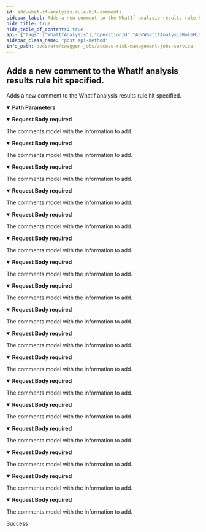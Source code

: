 ```yaml
---
id: add-what-if-analysis-rule-hit-comments
sidebar_label: Adds a new comment to the WhatIf analysis results rule hit specified.
hide_title: true
hide_table_of_contents: true
api: {"tags":["WhatIfAnalysis"],"operationId":"AddWhatIfAnalysisRuleHitComments","parameters":[{"name":"jobId","in":"path","description":"The id of the job that produced the analysis result.","required":true,"schema":{"type":"integer","format":"int32"}},{"name":"ruleId","in":"path","description":"The id of the rule hit in question.","required":true,"schema":{"type":"string","format":"uuid"}}],"requestBody":{"content":{"application/json;odata.metadata=minimal;odata.streaming=true":{"schema":{"description":"Represents the model for the comments.","required":["comment"],"type":"object","properties":{"comment":{"description":"The contents of the comments.","type":"string"},"author":{"description":"The author of the comments.","type":"string"},"date":{"format":"date-time","description":"The date the comment was created.","type":"string"}}}},"application/json;odata.metadata=minimal;odata.streaming=false":{"schema":{"description":"Represents the model for the comments.","required":["comment"],"type":"object","properties":{"comment":{"description":"The contents of the comments.","type":"string"},"author":{"description":"The author of the comments.","type":"string"},"date":{"format":"date-time","description":"The date the comment was created.","type":"string"}}}},"application/json;odata.metadata=minimal":{"schema":{"description":"Represents the model for the comments.","required":["comment"],"type":"object","properties":{"comment":{"description":"The contents of the comments.","type":"string"},"author":{"description":"The author of the comments.","type":"string"},"date":{"format":"date-time","description":"The date the comment was created.","type":"string"}}}},"application/json;odata.metadata=full;odata.streaming=true":{"schema":{"description":"Represents the model for the comments.","required":["comment"],"type":"object","properties":{"comment":{"description":"The contents of the comments.","type":"string"},"author":{"description":"The author of the comments.","type":"string"},"date":{"format":"date-time","description":"The date the comment was created.","type":"string"}}}},"application/json;odata.metadata=full;odata.streaming=false":{"schema":{"description":"Represents the model for the comments.","required":["comment"],"type":"object","properties":{"comment":{"description":"The contents of the comments.","type":"string"},"author":{"description":"The author of the comments.","type":"string"},"date":{"format":"date-time","description":"The date the comment was created.","type":"string"}}}},"application/json;odata.metadata=full":{"schema":{"description":"Represents the model for the comments.","required":["comment"],"type":"object","properties":{"comment":{"description":"The contents of the comments.","type":"string"},"author":{"description":"The author of the comments.","type":"string"},"date":{"format":"date-time","description":"The date the comment was created.","type":"string"}}}},"application/json;odata.metadata=none;odata.streaming=true":{"schema":{"description":"Represents the model for the comments.","required":["comment"],"type":"object","properties":{"comment":{"description":"The contents of the comments.","type":"string"},"author":{"description":"The author of the comments.","type":"string"},"date":{"format":"date-time","description":"The date the comment was created.","type":"string"}}}},"application/json;odata.metadata=none;odata.streaming=false":{"schema":{"description":"Represents the model for the comments.","required":["comment"],"type":"object","properties":{"comment":{"description":"The contents of the comments.","type":"string"},"author":{"description":"The author of the comments.","type":"string"},"date":{"format":"date-time","description":"The date the comment was created.","type":"string"}}}},"application/json;odata.metadata=none":{"schema":{"description":"Represents the model for the comments.","required":["comment"],"type":"object","properties":{"comment":{"description":"The contents of the comments.","type":"string"},"author":{"description":"The author of the comments.","type":"string"},"date":{"format":"date-time","description":"The date the comment was created.","type":"string"}}}},"application/json;odata.streaming=true":{"schema":{"description":"Represents the model for the comments.","required":["comment"],"type":"object","properties":{"comment":{"description":"The contents of the comments.","type":"string"},"author":{"description":"The author of the comments.","type":"string"},"date":{"format":"date-time","description":"The date the comment was created.","type":"string"}}}},"application/json;odata.streaming=false":{"schema":{"description":"Represents the model for the comments.","required":["comment"],"type":"object","properties":{"comment":{"description":"The contents of the comments.","type":"string"},"author":{"description":"The author of the comments.","type":"string"},"date":{"format":"date-time","description":"The date the comment was created.","type":"string"}}}},"application/json":{"schema":{"description":"Represents the model for the comments.","required":["comment"],"type":"object","properties":{"comment":{"description":"The contents of the comments.","type":"string"},"author":{"description":"The author of the comments.","type":"string"},"date":{"format":"date-time","description":"The date the comment was created.","type":"string"}}}},"application/xml":{"schema":{"description":"Represents the model for the comments.","required":["comment"],"type":"object","properties":{"comment":{"description":"The contents of the comments.","type":"string"},"author":{"description":"The author of the comments.","type":"string"},"date":{"format":"date-time","description":"The date the comment was created.","type":"string"}}}},"application/prs.odatatestxx-odata":{"schema":{"description":"Represents the model for the comments.","required":["comment"],"type":"object","properties":{"comment":{"description":"The contents of the comments.","type":"string"},"author":{"description":"The author of the comments.","type":"string"},"date":{"format":"date-time","description":"The date the comment was created.","type":"string"}}}},"application/json-patch+json":{"schema":{"description":"Represents the model for the comments.","required":["comment"],"type":"object","properties":{"comment":{"description":"The contents of the comments.","type":"string"},"author":{"description":"The author of the comments.","type":"string"},"date":{"format":"date-time","description":"The date the comment was created.","type":"string"}}}},"text/json":{"schema":{"description":"Represents the model for the comments.","required":["comment"],"type":"object","properties":{"comment":{"description":"The contents of the comments.","type":"string"},"author":{"description":"The author of the comments.","type":"string"},"date":{"format":"date-time","description":"The date the comment was created.","type":"string"}}}},"application/*+json":{"schema":{"description":"Represents the model for the comments.","required":["comment"],"type":"object","properties":{"comment":{"description":"The contents of the comments.","type":"string"},"author":{"description":"The author of the comments.","type":"string"},"date":{"format":"date-time","description":"The date the comment was created.","type":"string"}}}}},"description":"The comments model with the information to add.","required":true},"responses":{"200":{"description":"Success"}},"description":"Adds a new comment to the WhatIf analysis results rule hit specified.","method":"post","path":"/api/whatif/results/{jobId}/ruleHit/{ruleId}/comments","jsonRequestBodyExample":{"comment":"string","author":"string","date":"2022-08-18"},"info":{"version":"1.0","title":"Access Risk Management Jobs Service"},"postman":{"name":"Adds a new comment to the WhatIf analysis results rule hit specified.","description":{"type":"text/plain"},"url":{"path":["api","whatif","results",":jobId","ruleHit",":ruleId","comments"],"host":["{{baseUrl}}"],"query":[],"variable":[{"disabled":false,"description":{"content":"(Required) The id of the job that produced the analysis result.","type":"text/plain"},"type":"any","value":"","key":"jobId"},{"disabled":false,"description":{"content":"(Required) The id of the rule hit in question.","type":"text/plain"},"type":"any","value":"","key":"ruleId"}]},"header":[{"key":"Content-Type","value":"application/json"}],"method":"POST","body":{"mode":"raw","raw":"\"\"","options":{"raw":{"language":"json"}}}}}
sidebar_class_name: "post api-method"
info_path: docs/arm/swagger-jobs/access-risk-management-jobs-service
---
```



## Adds a new comment to the WhatIf analysis results rule hit specified.



Adds a new comment to the WhatIf analysis results rule hit specified.

<details style={{"marginBottom":"1rem"}} data-collapsed={false} open={true}><summary style={{}}><strong>Path Parameters</strong></summary><div><ul><ParamsItem className={"paramsItem"} param={{"name":"jobId","in":"path","description":"The id of the job that produced the analysis result.","required":true,"schema":{"type":"integer","format":"int32"}}}></ParamsItem><ParamsItem className={"paramsItem"} param={{"name":"ruleId","in":"path","description":"The id of the rule hit in question.","required":true,"schema":{"type":"string","format":"uuid"}}}></ParamsItem></ul></div></details><MimeTabs groupId={"mime-type"}><TabItem label={"application/json;odata.metadata=minimal;odata.streaming=true"} value={"application/json;odata.metadata=minimal;odata.streaming=true"}><details style={{}} data-collapsed={false} open={true}><summary style={{"textAlign":"left"}}><strong>Request Body</strong><strong style={{"fontSize":"var(--ifm-code-font-size)","color":"var(--openapi-required)"}}> required</strong></summary><div style={{"textAlign":"left","marginLeft":"1rem"}}><div style={{"marginTop":"1rem","marginBottom":"1rem"}}>

The comments model with the information to add.

</div></div><ul style={{"marginLeft":"1rem"}}><SchemaItem collapsible={false} name={"comment"} required={true} schemaDescription={"The contents of the comments."} schemaName={"string"} qualifierMessage={undefined} defaultValue={undefined}></SchemaItem><SchemaItem collapsible={false} name={"author"} required={false} schemaDescription={"The author of the comments."} schemaName={"string"} qualifierMessage={undefined} defaultValue={undefined}></SchemaItem><SchemaItem collapsible={false} name={"date"} required={false} schemaDescription={"The date the comment was created."} schemaName={"date-time"} qualifierMessage={undefined} defaultValue={undefined}></SchemaItem></ul></details></TabItem><TabItem label={"application/json;odata.metadata=minimal;odata.streaming=false"} value={"application/json;odata.metadata=minimal;odata.streaming=false"}><details style={{}} data-collapsed={false} open={true}><summary style={{"textAlign":"left"}}><strong>Request Body</strong><strong style={{"fontSize":"var(--ifm-code-font-size)","color":"var(--openapi-required)"}}> required</strong></summary><div style={{"textAlign":"left","marginLeft":"1rem"}}><div style={{"marginTop":"1rem","marginBottom":"1rem"}}>

The comments model with the information to add.

</div></div><ul style={{"marginLeft":"1rem"}}><SchemaItem collapsible={false} name={"comment"} required={true} schemaDescription={"The contents of the comments."} schemaName={"string"} qualifierMessage={undefined} defaultValue={undefined}></SchemaItem><SchemaItem collapsible={false} name={"author"} required={false} schemaDescription={"The author of the comments."} schemaName={"string"} qualifierMessage={undefined} defaultValue={undefined}></SchemaItem><SchemaItem collapsible={false} name={"date"} required={false} schemaDescription={"The date the comment was created."} schemaName={"date-time"} qualifierMessage={undefined} defaultValue={undefined}></SchemaItem></ul></details></TabItem><TabItem label={"application/json;odata.metadata=minimal"} value={"application/json;odata.metadata=minimal"}><details style={{}} data-collapsed={false} open={true}><summary style={{"textAlign":"left"}}><strong>Request Body</strong><strong style={{"fontSize":"var(--ifm-code-font-size)","color":"var(--openapi-required)"}}> required</strong></summary><div style={{"textAlign":"left","marginLeft":"1rem"}}><div style={{"marginTop":"1rem","marginBottom":"1rem"}}>

The comments model with the information to add.

</div></div><ul style={{"marginLeft":"1rem"}}><SchemaItem collapsible={false} name={"comment"} required={true} schemaDescription={"The contents of the comments."} schemaName={"string"} qualifierMessage={undefined} defaultValue={undefined}></SchemaItem><SchemaItem collapsible={false} name={"author"} required={false} schemaDescription={"The author of the comments."} schemaName={"string"} qualifierMessage={undefined} defaultValue={undefined}></SchemaItem><SchemaItem collapsible={false} name={"date"} required={false} schemaDescription={"The date the comment was created."} schemaName={"date-time"} qualifierMessage={undefined} defaultValue={undefined}></SchemaItem></ul></details></TabItem><TabItem label={"application/json;odata.metadata=full;odata.streaming=true"} value={"application/json;odata.metadata=full;odata.streaming=true"}><details style={{}} data-collapsed={false} open={true}><summary style={{"textAlign":"left"}}><strong>Request Body</strong><strong style={{"fontSize":"var(--ifm-code-font-size)","color":"var(--openapi-required)"}}> required</strong></summary><div style={{"textAlign":"left","marginLeft":"1rem"}}><div style={{"marginTop":"1rem","marginBottom":"1rem"}}>

The comments model with the information to add.

</div></div><ul style={{"marginLeft":"1rem"}}><SchemaItem collapsible={false} name={"comment"} required={true} schemaDescription={"The contents of the comments."} schemaName={"string"} qualifierMessage={undefined} defaultValue={undefined}></SchemaItem><SchemaItem collapsible={false} name={"author"} required={false} schemaDescription={"The author of the comments."} schemaName={"string"} qualifierMessage={undefined} defaultValue={undefined}></SchemaItem><SchemaItem collapsible={false} name={"date"} required={false} schemaDescription={"The date the comment was created."} schemaName={"date-time"} qualifierMessage={undefined} defaultValue={undefined}></SchemaItem></ul></details></TabItem><TabItem label={"application/json;odata.metadata=full;odata.streaming=false"} value={"application/json;odata.metadata=full;odata.streaming=false"}><details style={{}} data-collapsed={false} open={true}><summary style={{"textAlign":"left"}}><strong>Request Body</strong><strong style={{"fontSize":"var(--ifm-code-font-size)","color":"var(--openapi-required)"}}> required</strong></summary><div style={{"textAlign":"left","marginLeft":"1rem"}}><div style={{"marginTop":"1rem","marginBottom":"1rem"}}>

The comments model with the information to add.

</div></div><ul style={{"marginLeft":"1rem"}}><SchemaItem collapsible={false} name={"comment"} required={true} schemaDescription={"The contents of the comments."} schemaName={"string"} qualifierMessage={undefined} defaultValue={undefined}></SchemaItem><SchemaItem collapsible={false} name={"author"} required={false} schemaDescription={"The author of the comments."} schemaName={"string"} qualifierMessage={undefined} defaultValue={undefined}></SchemaItem><SchemaItem collapsible={false} name={"date"} required={false} schemaDescription={"The date the comment was created."} schemaName={"date-time"} qualifierMessage={undefined} defaultValue={undefined}></SchemaItem></ul></details></TabItem><TabItem label={"application/json;odata.metadata=full"} value={"application/json;odata.metadata=full"}><details style={{}} data-collapsed={false} open={true}><summary style={{"textAlign":"left"}}><strong>Request Body</strong><strong style={{"fontSize":"var(--ifm-code-font-size)","color":"var(--openapi-required)"}}> required</strong></summary><div style={{"textAlign":"left","marginLeft":"1rem"}}><div style={{"marginTop":"1rem","marginBottom":"1rem"}}>

The comments model with the information to add.

</div></div><ul style={{"marginLeft":"1rem"}}><SchemaItem collapsible={false} name={"comment"} required={true} schemaDescription={"The contents of the comments."} schemaName={"string"} qualifierMessage={undefined} defaultValue={undefined}></SchemaItem><SchemaItem collapsible={false} name={"author"} required={false} schemaDescription={"The author of the comments."} schemaName={"string"} qualifierMessage={undefined} defaultValue={undefined}></SchemaItem><SchemaItem collapsible={false} name={"date"} required={false} schemaDescription={"The date the comment was created."} schemaName={"date-time"} qualifierMessage={undefined} defaultValue={undefined}></SchemaItem></ul></details></TabItem><TabItem label={"application/json;odata.metadata=none;odata.streaming=true"} value={"application/json;odata.metadata=none;odata.streaming=true"}><details style={{}} data-collapsed={false} open={true}><summary style={{"textAlign":"left"}}><strong>Request Body</strong><strong style={{"fontSize":"var(--ifm-code-font-size)","color":"var(--openapi-required)"}}> required</strong></summary><div style={{"textAlign":"left","marginLeft":"1rem"}}><div style={{"marginTop":"1rem","marginBottom":"1rem"}}>

The comments model with the information to add.

</div></div><ul style={{"marginLeft":"1rem"}}><SchemaItem collapsible={false} name={"comment"} required={true} schemaDescription={"The contents of the comments."} schemaName={"string"} qualifierMessage={undefined} defaultValue={undefined}></SchemaItem><SchemaItem collapsible={false} name={"author"} required={false} schemaDescription={"The author of the comments."} schemaName={"string"} qualifierMessage={undefined} defaultValue={undefined}></SchemaItem><SchemaItem collapsible={false} name={"date"} required={false} schemaDescription={"The date the comment was created."} schemaName={"date-time"} qualifierMessage={undefined} defaultValue={undefined}></SchemaItem></ul></details></TabItem><TabItem label={"application/json;odata.metadata=none;odata.streaming=false"} value={"application/json;odata.metadata=none;odata.streaming=false"}><details style={{}} data-collapsed={false} open={true}><summary style={{"textAlign":"left"}}><strong>Request Body</strong><strong style={{"fontSize":"var(--ifm-code-font-size)","color":"var(--openapi-required)"}}> required</strong></summary><div style={{"textAlign":"left","marginLeft":"1rem"}}><div style={{"marginTop":"1rem","marginBottom":"1rem"}}>

The comments model with the information to add.

</div></div><ul style={{"marginLeft":"1rem"}}><SchemaItem collapsible={false} name={"comment"} required={true} schemaDescription={"The contents of the comments."} schemaName={"string"} qualifierMessage={undefined} defaultValue={undefined}></SchemaItem><SchemaItem collapsible={false} name={"author"} required={false} schemaDescription={"The author of the comments."} schemaName={"string"} qualifierMessage={undefined} defaultValue={undefined}></SchemaItem><SchemaItem collapsible={false} name={"date"} required={false} schemaDescription={"The date the comment was created."} schemaName={"date-time"} qualifierMessage={undefined} defaultValue={undefined}></SchemaItem></ul></details></TabItem><TabItem label={"application/json;odata.metadata=none"} value={"application/json;odata.metadata=none"}><details style={{}} data-collapsed={false} open={true}><summary style={{"textAlign":"left"}}><strong>Request Body</strong><strong style={{"fontSize":"var(--ifm-code-font-size)","color":"var(--openapi-required)"}}> required</strong></summary><div style={{"textAlign":"left","marginLeft":"1rem"}}><div style={{"marginTop":"1rem","marginBottom":"1rem"}}>

The comments model with the information to add.

</div></div><ul style={{"marginLeft":"1rem"}}><SchemaItem collapsible={false} name={"comment"} required={true} schemaDescription={"The contents of the comments."} schemaName={"string"} qualifierMessage={undefined} defaultValue={undefined}></SchemaItem><SchemaItem collapsible={false} name={"author"} required={false} schemaDescription={"The author of the comments."} schemaName={"string"} qualifierMessage={undefined} defaultValue={undefined}></SchemaItem><SchemaItem collapsible={false} name={"date"} required={false} schemaDescription={"The date the comment was created."} schemaName={"date-time"} qualifierMessage={undefined} defaultValue={undefined}></SchemaItem></ul></details></TabItem><TabItem label={"application/json;odata.streaming=true"} value={"application/json;odata.streaming=true"}><details style={{}} data-collapsed={false} open={true}><summary style={{"textAlign":"left"}}><strong>Request Body</strong><strong style={{"fontSize":"var(--ifm-code-font-size)","color":"var(--openapi-required)"}}> required</strong></summary><div style={{"textAlign":"left","marginLeft":"1rem"}}><div style={{"marginTop":"1rem","marginBottom":"1rem"}}>

The comments model with the information to add.

</div></div><ul style={{"marginLeft":"1rem"}}><SchemaItem collapsible={false} name={"comment"} required={true} schemaDescription={"The contents of the comments."} schemaName={"string"} qualifierMessage={undefined} defaultValue={undefined}></SchemaItem><SchemaItem collapsible={false} name={"author"} required={false} schemaDescription={"The author of the comments."} schemaName={"string"} qualifierMessage={undefined} defaultValue={undefined}></SchemaItem><SchemaItem collapsible={false} name={"date"} required={false} schemaDescription={"The date the comment was created."} schemaName={"date-time"} qualifierMessage={undefined} defaultValue={undefined}></SchemaItem></ul></details></TabItem><TabItem label={"application/json;odata.streaming=false"} value={"application/json;odata.streaming=false"}><details style={{}} data-collapsed={false} open={true}><summary style={{"textAlign":"left"}}><strong>Request Body</strong><strong style={{"fontSize":"var(--ifm-code-font-size)","color":"var(--openapi-required)"}}> required</strong></summary><div style={{"textAlign":"left","marginLeft":"1rem"}}><div style={{"marginTop":"1rem","marginBottom":"1rem"}}>

The comments model with the information to add.

</div></div><ul style={{"marginLeft":"1rem"}}><SchemaItem collapsible={false} name={"comment"} required={true} schemaDescription={"The contents of the comments."} schemaName={"string"} qualifierMessage={undefined} defaultValue={undefined}></SchemaItem><SchemaItem collapsible={false} name={"author"} required={false} schemaDescription={"The author of the comments."} schemaName={"string"} qualifierMessage={undefined} defaultValue={undefined}></SchemaItem><SchemaItem collapsible={false} name={"date"} required={false} schemaDescription={"The date the comment was created."} schemaName={"date-time"} qualifierMessage={undefined} defaultValue={undefined}></SchemaItem></ul></details></TabItem><TabItem label={"application/json"} value={"application/json"}><details style={{}} data-collapsed={false} open={true}><summary style={{"textAlign":"left"}}><strong>Request Body</strong><strong style={{"fontSize":"var(--ifm-code-font-size)","color":"var(--openapi-required)"}}> required</strong></summary><div style={{"textAlign":"left","marginLeft":"1rem"}}><div style={{"marginTop":"1rem","marginBottom":"1rem"}}>

The comments model with the information to add.

</div></div><ul style={{"marginLeft":"1rem"}}><SchemaItem collapsible={false} name={"comment"} required={true} schemaDescription={"The contents of the comments."} schemaName={"string"} qualifierMessage={undefined} defaultValue={undefined}></SchemaItem><SchemaItem collapsible={false} name={"author"} required={false} schemaDescription={"The author of the comments."} schemaName={"string"} qualifierMessage={undefined} defaultValue={undefined}></SchemaItem><SchemaItem collapsible={false} name={"date"} required={false} schemaDescription={"The date the comment was created."} schemaName={"date-time"} qualifierMessage={undefined} defaultValue={undefined}></SchemaItem></ul></details></TabItem><TabItem label={"application/xml"} value={"application/xml"}><details style={{}} data-collapsed={false} open={true}><summary style={{"textAlign":"left"}}><strong>Request Body</strong><strong style={{"fontSize":"var(--ifm-code-font-size)","color":"var(--openapi-required)"}}> required</strong></summary><div style={{"textAlign":"left","marginLeft":"1rem"}}><div style={{"marginTop":"1rem","marginBottom":"1rem"}}>

The comments model with the information to add.

</div></div><ul style={{"marginLeft":"1rem"}}><SchemaItem collapsible={false} name={"comment"} required={true} schemaDescription={"The contents of the comments."} schemaName={"string"} qualifierMessage={undefined} defaultValue={undefined}></SchemaItem><SchemaItem collapsible={false} name={"author"} required={false} schemaDescription={"The author of the comments."} schemaName={"string"} qualifierMessage={undefined} defaultValue={undefined}></SchemaItem><SchemaItem collapsible={false} name={"date"} required={false} schemaDescription={"The date the comment was created."} schemaName={"date-time"} qualifierMessage={undefined} defaultValue={undefined}></SchemaItem></ul></details></TabItem><TabItem label={"application/prs.odatatestxx-odata"} value={"application/prs.odatatestxx-odata"}><details style={{}} data-collapsed={false} open={true}><summary style={{"textAlign":"left"}}><strong>Request Body</strong><strong style={{"fontSize":"var(--ifm-code-font-size)","color":"var(--openapi-required)"}}> required</strong></summary><div style={{"textAlign":"left","marginLeft":"1rem"}}><div style={{"marginTop":"1rem","marginBottom":"1rem"}}>

The comments model with the information to add.

</div></div><ul style={{"marginLeft":"1rem"}}><SchemaItem collapsible={false} name={"comment"} required={true} schemaDescription={"The contents of the comments."} schemaName={"string"} qualifierMessage={undefined} defaultValue={undefined}></SchemaItem><SchemaItem collapsible={false} name={"author"} required={false} schemaDescription={"The author of the comments."} schemaName={"string"} qualifierMessage={undefined} defaultValue={undefined}></SchemaItem><SchemaItem collapsible={false} name={"date"} required={false} schemaDescription={"The date the comment was created."} schemaName={"date-time"} qualifierMessage={undefined} defaultValue={undefined}></SchemaItem></ul></details></TabItem><TabItem label={"application/json-patch+json"} value={"application/json-patch+json"}><details style={{}} data-collapsed={false} open={true}><summary style={{"textAlign":"left"}}><strong>Request Body</strong><strong style={{"fontSize":"var(--ifm-code-font-size)","color":"var(--openapi-required)"}}> required</strong></summary><div style={{"textAlign":"left","marginLeft":"1rem"}}><div style={{"marginTop":"1rem","marginBottom":"1rem"}}>

The comments model with the information to add.

</div></div><ul style={{"marginLeft":"1rem"}}><SchemaItem collapsible={false} name={"comment"} required={true} schemaDescription={"The contents of the comments."} schemaName={"string"} qualifierMessage={undefined} defaultValue={undefined}></SchemaItem><SchemaItem collapsible={false} name={"author"} required={false} schemaDescription={"The author of the comments."} schemaName={"string"} qualifierMessage={undefined} defaultValue={undefined}></SchemaItem><SchemaItem collapsible={false} name={"date"} required={false} schemaDescription={"The date the comment was created."} schemaName={"date-time"} qualifierMessage={undefined} defaultValue={undefined}></SchemaItem></ul></details></TabItem><TabItem label={"text/json"} value={"text/json"}><details style={{}} data-collapsed={false} open={true}><summary style={{"textAlign":"left"}}><strong>Request Body</strong><strong style={{"fontSize":"var(--ifm-code-font-size)","color":"var(--openapi-required)"}}> required</strong></summary><div style={{"textAlign":"left","marginLeft":"1rem"}}><div style={{"marginTop":"1rem","marginBottom":"1rem"}}>

The comments model with the information to add.

</div></div><ul style={{"marginLeft":"1rem"}}><SchemaItem collapsible={false} name={"comment"} required={true} schemaDescription={"The contents of the comments."} schemaName={"string"} qualifierMessage={undefined} defaultValue={undefined}></SchemaItem><SchemaItem collapsible={false} name={"author"} required={false} schemaDescription={"The author of the comments."} schemaName={"string"} qualifierMessage={undefined} defaultValue={undefined}></SchemaItem><SchemaItem collapsible={false} name={"date"} required={false} schemaDescription={"The date the comment was created."} schemaName={"date-time"} qualifierMessage={undefined} defaultValue={undefined}></SchemaItem></ul></details></TabItem><TabItem label={"application/*+json"} value={"application/*+json"}><details style={{}} data-collapsed={false} open={true}><summary style={{"textAlign":"left"}}><strong>Request Body</strong><strong style={{"fontSize":"var(--ifm-code-font-size)","color":"var(--openapi-required)"}}> required</strong></summary><div style={{"textAlign":"left","marginLeft":"1rem"}}><div style={{"marginTop":"1rem","marginBottom":"1rem"}}>

The comments model with the information to add.

</div></div><ul style={{"marginLeft":"1rem"}}><SchemaItem collapsible={false} name={"comment"} required={true} schemaDescription={"The contents of the comments."} schemaName={"string"} qualifierMessage={undefined} defaultValue={undefined}></SchemaItem><SchemaItem collapsible={false} name={"author"} required={false} schemaDescription={"The author of the comments."} schemaName={"string"} qualifierMessage={undefined} defaultValue={undefined}></SchemaItem><SchemaItem collapsible={false} name={"date"} required={false} schemaDescription={"The date the comment was created."} schemaName={"date-time"} qualifierMessage={undefined} defaultValue={undefined}></SchemaItem></ul></details></TabItem></MimeTabs><div><ApiTabs><TabItem label={"200"} value={"200"}><div>

Success

</div><div></div></TabItem></ApiTabs></div>
      